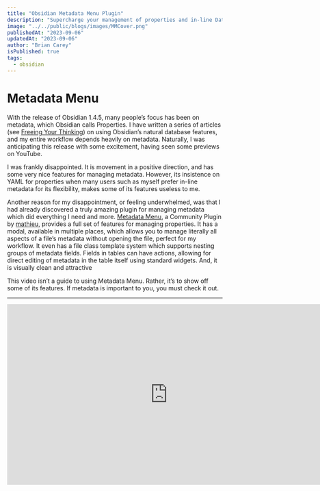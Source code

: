 ```yaml
---
title: "Obsidian Metadata Menu Plugin"
description: "Supercharge your management of properties and in-line Dataview fields"
image: "../../public/blogs/images/MMCover.png"
publishedAt: "2023-09-06"
updatedAt: "2023-09-06"
author: "Brian Carey"
isPublished: true
tags:
  - obsidian
---
```


# Metadata Menu

With the release of Obsidian 1.4.5, many people’s focus has been on metadata, which Obsidian calls Properties. I have written a series of articles (see [Freeing Your Thinking](https://biscotty.online/obsidian/concepts/freeing-your-thinking)) on using Obsidian’s natural database features, and my entire workflow depends heavily on metadata. Naturally, I was anticipating this release with some excitement, having seen some previews on YouTube.

I was frankly disappointed. It is movement in a positive direction, and has some very nice features for managing metadata. However, its insistence on YAML for properties when many users such as myself prefer in-line metadata for its flexibility, makes some of its features useless to me.

Another reason for my disappointment, or feeling underwhelmed, was that I had already discovered a truly amazing plugin for managing metadata which did everything I need and more. [Metadata Menu](https://github.com/mdelobelle/metadatamenu), a Community Plugin by [mathieu](https://github.com/mdelobelle), provides a full set of features for managing properties. It has a modal, available in multiple places, which allows you to manage literally all aspects of a file’s metadata without opening the file, perfect for my workflow. It even has a file class template system which supports nesting groups of metadata fields. Fields in tables can have actions, allowing for direct editing of metadata in the table itself using standard widgets. And, it is visually clean and attractive

This video isn’t a guide to using Metadata Menu. Rather, it’s to show off some of its features. If metadata is important to you, you must check it out.

---

<iframe src="https://fast.wistia.net/embed/iframe/yfcu9td6yc?seo=false&videoFoam=false" title="Metadata Menu Final Video" allow="autoplay; fullscreen" allowtransparency="true" frameborder="0" scrolling="no" class="wistia_embed" name="wistia_embed" msallowfullscreen width="750" height="422"></iframe>
<script src="https://fast.wistia.net/assets/external/E-v1.js" async></script>
